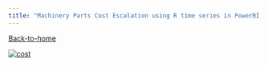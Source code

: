```yaml
---
title: "Machinery Parts Cost Escalation using R time series in PowerBI."
---
```


[Back-to-home](index.html)

[![cost](images/cost.png)](cost.html)
